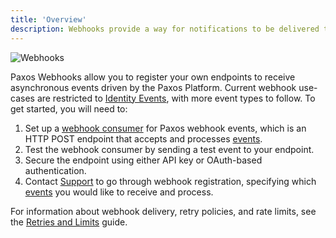```yaml
---
title: 'Overview'
description: Webhooks provide a way for notifications to be delivered to an external web server whenever certain events occur.
---
```


[events]: /api-reference/events
[Support]: https://support.paxos.com
[Get Event]: /api-reference/endpoints/events/get-event
[List Events]: /api-reference/endpoints/events/list-events
[reference]: /api-reference/events
[consumer]: /api-reference/webhooks/quickstart
[retries]: /api-reference/webhooks/retries-and-limits

![Webhooks](/images/api-reference/webhooks.png)

Paxos Webhooks allow you to register your own endpoints to receive asynchronous events driven by the Paxos Platform.
Current webhook use-cases are restricted to [Identity Events][events], with more event types to follow. To get started, you will need to:
1. Set up a [webhook consumer][consumer] for Paxos webhook events, which is an HTTP POST endpoint that accepts and processes [events].
2. Test the webhook consumer by sending a test event to your endpoint.
3. Secure the endpoint using either API key or OAuth-based authentication.
4. Contact [Support] to go through webhook registration, specifying which [events] you would like to receive and process.

For information about webhook delivery, retry policies, and rate limits, see the [Retries and Limits][retries] guide.
